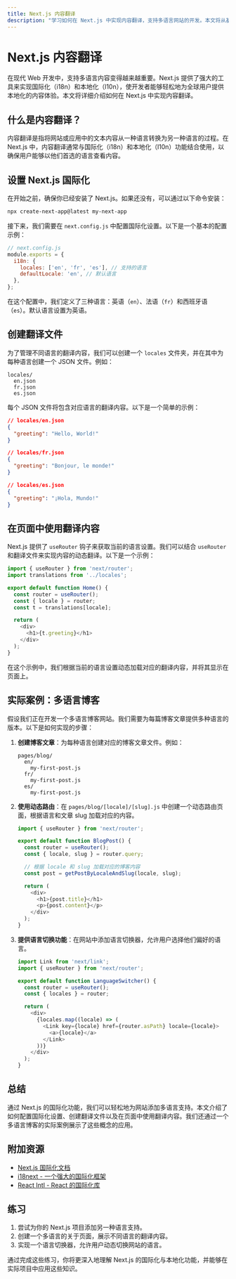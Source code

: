 ```yaml
---
title: Next.js 内容翻译
description: "学习如何在 Next.js 中实现内容翻译，支持多语言网站的开发。本文将从基础概念讲起，逐步引导你完成国际化与本地化的实现。"
---
```


# Next.js 内容翻译

在现代 Web 开发中，支持多语言内容变得越来越重要。Next.js 提供了强大的工具来实现国际化（i18n）和本地化（l10n），使开发者能够轻松地为全球用户提供本地化的内容体验。本文将详细介绍如何在 Next.js 中实现内容翻译。

## 什么是内容翻译？

内容翻译是指将网站或应用中的文本内容从一种语言转换为另一种语言的过程。在 Next.js 中，内容翻译通常与国际化（i18n）和本地化（l10n）功能结合使用，以确保用户能够以他们首选的语言查看内容。

## 设置 Next.js 国际化

在开始之前，确保你已经安装了 Next.js。如果还没有，可以通过以下命令安装：

```bash
npx create-next-app@latest my-next-app
```

接下来，我们需要在 `next.config.js` 中配置国际化设置。以下是一个基本的配置示例：

```javascript
// next.config.js
module.exports = {
  i18n: {
    locales: ['en', 'fr', 'es'], // 支持的语言
    defaultLocale: 'en', // 默认语言
  },
};
```

在这个配置中，我们定义了三种语言：英语（`en`）、法语（`fr`）和西班牙语（`es`）。默认语言设置为英语。

## 创建翻译文件

为了管理不同语言的翻译内容，我们可以创建一个 `locales` 文件夹，并在其中为每种语言创建一个 JSON 文件。例如：

```
locales/
  en.json
  fr.json
  es.json
```

每个 JSON 文件将包含对应语言的翻译内容。以下是一个简单的示例：

```json
// locales/en.json
{
  "greeting": "Hello, World!"
}

// locales/fr.json
{
  "greeting": "Bonjour, le monde!"
}

// locales/es.json
{
  "greeting": "¡Hola, Mundo!"
}
```

## 在页面中使用翻译内容

Next.js 提供了 `useRouter` 钩子来获取当前的语言设置。我们可以结合 `useRouter` 和翻译文件来实现内容的动态翻译。以下是一个示例：

```javascript
import { useRouter } from 'next/router';
import translations from '../locales';

export default function Home() {
  const router = useRouter();
  const { locale } = router;
  const t = translations[locale];

  return (
    <div>
      <h1>{t.greeting}</h1>
    </div>
  );
}
```

在这个示例中，我们根据当前的语言设置动态加载对应的翻译内容，并将其显示在页面上。

## 实际案例：多语言博客

假设我们正在开发一个多语言博客网站。我们需要为每篇博客文章提供多种语言的版本。以下是如何实现的步骤：

1. **创建博客文章**：为每种语言创建对应的博客文章文件。例如：

   ```
   pages/blog/
     en/
       my-first-post.js
     fr/
       my-first-post.js
     es/
       my-first-post.js
   ```

2. **使用动态路由**：在 `pages/blog/[locale]/[slug].js` 中创建一个动态路由页面，根据语言和文章 slug 加载对应的内容。

   ```javascript
   import { useRouter } from 'next/router';

   export default function BlogPost() {
     const router = useRouter();
     const { locale, slug } = router.query;

     // 根据 locale 和 slug 加载对应的博客内容
     const post = getPostByLocaleAndSlug(locale, slug);

     return (
       <div>
         <h1>{post.title}</h1>
         <p>{post.content}</p>
       </div>
     );
   }
   ```

3. **提供语言切换功能**：在网站中添加语言切换器，允许用户选择他们偏好的语言。

   ```javascript
   import Link from 'next/link';
   import { useRouter } from 'next/router';

   export default function LanguageSwitcher() {
     const router = useRouter();
     const { locales } = router;

     return (
       <div>
         {locales.map((locale) => (
           <Link key={locale} href={router.asPath} locale={locale}>
             <a>{locale}</a>
           </Link>
         ))}
       </div>
     );
   }
   ```

## 总结

通过 Next.js 的国际化功能，我们可以轻松地为网站添加多语言支持。本文介绍了如何配置国际化设置、创建翻译文件以及在页面中使用翻译内容。我们还通过一个多语言博客的实际案例展示了这些概念的应用。

## 附加资源

- [Next.js 国际化文档](https://nextjs.org/docs/advanced-features/i18n-routing)
- [i18next - 一个强大的国际化框架](https://www.i18next.com/)
- [React Intl - React 的国际化库](https://formatjs.io/docs/react-intl/)

## 练习

1. 尝试为你的 Next.js 项目添加另一种语言支持。
2. 创建一个多语言的关于页面，展示不同语言的翻译内容。
3. 实现一个语言切换器，允许用户动态切换网站的语言。

通过完成这些练习，你将更深入地理解 Next.js 的国际化与本地化功能，并能够在实际项目中应用这些知识。